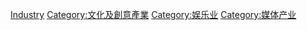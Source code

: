 {{Cat main}}

[[Category:电子游戏|Industry]]
[[Category:文化及創意產業|Category:文化及創意產業]]
[[Category:娱乐业|Category:娱乐业]]
[[Category:媒体产业|Category:媒体产业]]